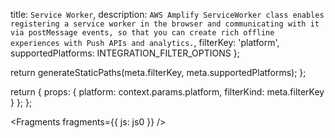   title: `Service Worker`,
  description: `AWS Amplify ServiceWorker class enables registering a service worker in the browser and communicating with it via postMessage events, so that you can create rich offline experiences with Push APIs and analytics.`,
  filterKey: 'platform',
  supportedPlatforms: INTEGRATION_FILTER_OPTIONS
};



  return generateStaticPaths(meta.filterKey, meta.supportedPlatforms);
};

  return {
    props: {
      platform: context.params.platform,
      filterKind: meta.filterKey
    }
  };
};


<Fragments fragments={{ js: js0 }} />
